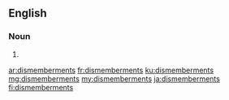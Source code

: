 ==English==

===Noun===
{{head|en|noun plural form}}

# {{plural of|dismemberment|lang=en}}

[[ar:dismemberments]]
[[fr:dismemberments]]
[[ku:dismemberments]]
[[mg:dismemberments]]
[[my:dismemberments]]
[[ja:dismemberments]]
[[fi:dismemberments]]